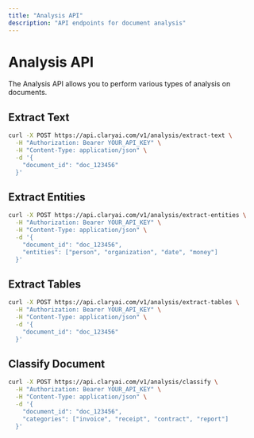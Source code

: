```yaml
---
title: "Analysis API"
description: "API endpoints for document analysis"
---
```


# Analysis API

The Analysis API allows you to perform various types of analysis on documents.

## Extract Text

```bash
curl -X POST https://api.claryai.com/v1/analysis/extract-text \
  -H "Authorization: Bearer YOUR_API_KEY" \
  -H "Content-Type: application/json" \
  -d '{
    "document_id": "doc_123456"
  }'
```

## Extract Entities

```bash
curl -X POST https://api.claryai.com/v1/analysis/extract-entities \
  -H "Authorization: Bearer YOUR_API_KEY" \
  -H "Content-Type: application/json" \
  -d '{
    "document_id": "doc_123456",
    "entities": ["person", "organization", "date", "money"]
  }'
```

## Extract Tables

```bash
curl -X POST https://api.claryai.com/v1/analysis/extract-tables \
  -H "Authorization: Bearer YOUR_API_KEY" \
  -H "Content-Type: application/json" \
  -d '{
    "document_id": "doc_123456"
  }'
```

## Classify Document

```bash
curl -X POST https://api.claryai.com/v1/analysis/classify \
  -H "Authorization: Bearer YOUR_API_KEY" \
  -H "Content-Type: application/json" \
  -d '{
    "document_id": "doc_123456",
    "categories": ["invoice", "receipt", "contract", "report"]
  }'
```
